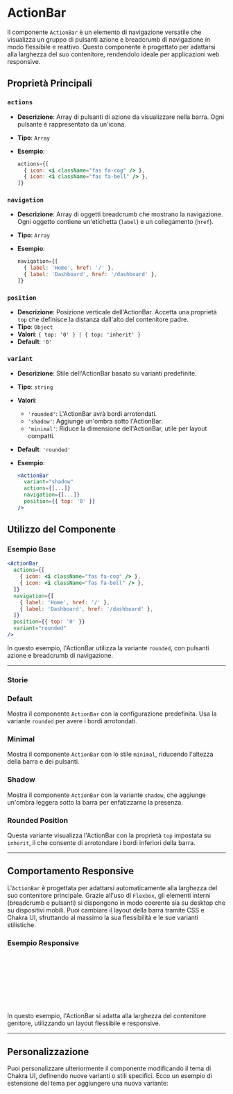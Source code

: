 
<Meta of={ActionBarStories} />

# ActionBar

Il componente `ActionBar` è un elemento di navigazione versatile che visualizza un gruppo di pulsanti azione e breadcrumb di navigazione in modo flessibile e reattivo. Questo componente è progettato per adattarsi alla larghezza del suo contenitore, rendendolo ideale per applicazioni web responsive.

## Proprietà Principali

### `actions`
- **Descrizione**: Array di pulsanti di azione da visualizzare nella barra. Ogni pulsante è rappresentato da un'icona.
- **Tipo**: `Array`
- **Esempio**:

  ```jsx
  actions={[
    { icon: <i className="fas fa-cog" /> },
    { icon: <i className="fas fa-bell" /> },
  ]}
  ```

### `navigation`
- **Descrizione**: Array di oggetti breadcrumb che mostrano la navigazione. Ogni oggetto contiene un'etichetta (`label`) e un collegamento (`href`).
- **Tipo**: `Array`
- **Esempio**:

  ```jsx
  navigation={[
    { label: 'Home', href: '/' },
    { label: 'Dashboard', href: '/dashboard' },
  ]}
  ```

### `position`
- **Descrizione**: Posizione verticale dell'ActionBar. Accetta una proprietà `top` che definisce la distanza dall'alto del contenitore padre.
- **Tipo**: `Object`
- **Valori**: `{ top: '0' } | { top: 'inherit' }`
- **Default**: `'0'`

### `variant`
- **Descrizione**: Stile dell'ActionBar basato su varianti predefinite.
- **Tipo**: `string`
- **Valori**:
  - `'rounded'`: L'ActionBar avrà bordi arrotondati.
  - `'shadow'`: Aggiunge un'ombra sotto l'ActionBar.
  - `'minimal'`: Riduce la dimensione dell'ActionBar, utile per layout compatti.
- **Default**: `'rounded'`
- **Esempio**:

  ```jsx
  <ActionBar
    variant="shadow"
    actions={[...]}
    navigation={[...]}
    position={{ top: '0' }}
  />
  ```

## Utilizzo del Componente

### Esempio Base

```jsx
<ActionBar
  actions={[
    { icon: <i className="fas fa-cog" /> },
    { icon: <i className="fas fa-bell" /> },
  ]}
  navigation={[
    { label: 'Home', href: '/' },
    { label: 'Dashboard', href: '/dashboard' },
  ]}
  position={{ top: '0' }}
  variant="rounded"
/>
```

In questo esempio, l'ActionBar utilizza la variante `rounded`, con pulsanti azione e breadcrumb di navigazione.

<Canvas of={ActionBarStories.Default} />

---

### Storie

### Default
Mostra il componente `ActionBar` con la configurazione predefinita. Usa la variante `rounded` per avere i bordi arrotondati.

<Canvas>
  <Story of={ActionBarStories.Default} />
</Canvas>

### Minimal
Mostra il componente `ActionBar` con lo stile `minimal`, riducendo l'altezza della barra e dei pulsanti.

<Canvas>
  <Story of={ActionBarStories.Minimal} />
</Canvas>

### Shadow
Mostra il componente `ActionBar` con la variante `shadow`, che aggiunge un'ombra leggera sotto la barra per enfatizzarne la presenza.

<Canvas>
  <Story of={ActionBarStories.Shadow} />
</Canvas>

### Rounded Position
Questa variante visualizza l'ActionBar con la proprietà `top` impostata su `inherit`, il che consente di arrotondare i bordi inferiori della barra.

<Canvas>
  <Story of={ActionBarStories.RoundedPosition} />
</Canvas>

---

## Comportamento Responsive

L'`ActionBar` è progettata per adattarsi automaticamente alla larghezza del suo contenitore principale. Grazie all'uso di `Flexbox`, gli elementi interni (breadcrumb e pulsanti) si dispongono in modo coerente sia su desktop che su dispositivi mobili. Puoi cambiare il layout della barra tramite CSS e Chakra UI, sfruttando al massimo la sua flessibilità e le sue varianti stilistiche.

### Esempio Responsive

```jsx
<Box width={['100%', '80%', '60%']} margin="auto">
  <ActionBar
    variant="shadow"
    actions={[...]}
    navigation={[...]}
    position={{ top: '0' }}
  />
</Box>
```

In questo esempio, l'ActionBar si adatta alla larghezza del contenitore genitore, utilizzando un layout flessibile e responsive.

---

## Personalizzazione

Puoi personalizzare ulteriormente il componente modificando il tema di Chakra UI, definendo nuove varianti o stili specifici. Ecco un esempio di estensione del tema per aggiungere una nuova variante:

```jsx
const customTheme = extendTheme({
  components: {
    ActionBar: {
      variants: {
        customStyle: {
          container: {
            bg: 'red.500',
            boxShadow: 'lg',
          },
          button: {
            bg: 'yellow.400',
            _hover: {
              bg: 'yellow.600',
            },
          },
        },
      },
    },
  },
});
```